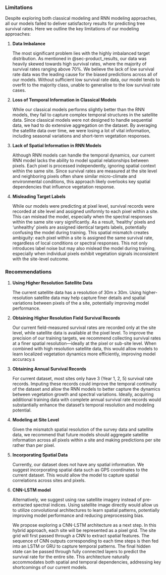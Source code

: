 ### Limitations

Despite exploring both classical modeling and RNN modeling approaches,
all our models failed to deliver satisfactory results for predicting
tree survival rates. Here we outline the key limitations of our modeling
approaches:

1.  **Data Imbalance**

    The most significant problem lies with the highly imbalanced target
    distribution. As mentioned in @sec-product_results, our data was
    heavily skewed towards high survival rates, where the majority of
    survival rates ranging above 70%. We believe the lack of low
    survival rate data was the leading cause for the biased predictions
    across all of our models. Without sufficient low survival rate data,
    our model tends to overfit to the majority class, unable to
    generalise to the low survival rate cases.

2.  **Loss of Temporal Information in Classical Models**

    While our classical models performs slightly better than the RNN
    models, they fail to capture complex temporal structures in the
    satellite data. Since classical models were not designed to handle
    sequential data, we had to do extensive aggregation on the dataset.
    By averaging the satellite data over time, we were losing a lot of
    vital information, including seasonal variations and short-term
    vegetation responses.

3.  **Lack of Spatial Information in RNN Models**

    Although RNN models can handle the temporal dynamics, our current
    RNN model lacks the ability to model spatial relationships between
    pixels. Each pixel is processed independently, ignoring spatial
    context within the same site. Since survival rates are measured at
    the site level and neighboring pixels often share similar
    micro-climate and environmental conditions, this approach likely
    overlooks key spatial dependencies that influence vegetation
    response.

4.  **Misleading Target Labels**

    While our models were predicting at pixel level, survival records
    were recorded at site level and assigned uniformly to each pixel
    within a site. This can mislead the model, especially when the
    spectral responses within the same site vary significantly. As a
    result, ‘healthy’ pixels and ‘unhealthy’ pixels are assigned
    identical targets labels, potentially confusing the model during
    training. This spatial mismatch creates ambiguity: each pixel within
    a site is assigned the same survival rate, regardless of local
    conditions or spectral responses. This not only introduces label
    noise but may also mislead the model during training, especially
    when individual pixels exhibit vegetation signals inconsistent with
    the site-level outcome.

### Recommendations

1.  **Using Higher Resolution Satellite Data**

    The current satellite data has a resolution of 30m x 30m. Using
    higher-resolution satellite data may help capture finer details and
    spatial variations between pixels of the a site, potentially
    improving model performance.

2.  **Obtaining Higher Resolution Field Survival Records**

    Our current field-measured survival rates are recorded only at the
    site level, while satellite data is available at the pixel level. To
    improve the precision of our training targets, we recommend
    collecting survival rates at a finer spatial
    resolution—ideally at the pixel or sub-site level. When combined
    with high resolution satellite data, this would allow models to
    learn localized vegetation dynamics more efficiently, improving
    model accuracy.s

3.  **Obtaining Annual Survival Records**

    For current dataset, most sites only have 3 (Year 1, 2, 5) survival
    rate records. Imputing these records could improve the temporal
    continuity of the dataset and allow the RNN models to better capture
    the dynamics between vegetation growth and spectral variations.
    Ideally, acquiring additional training data with complete annual
    survival rate records would substantially enhance the dataset’s
    temporal resolution and modeling potential.

4.  **Modeling at Site Level**

    Given the mismatch spatial resolution of the survey data and
    satellite data, we recommend that future models should aggregate
    satellite information across all pixels within a site and making
    predictions per site rather than per pixel.

5.  **Incorporating Spatial Data**

    Currently, our dataset does not have any spatial information. We
    suggest incorporating spatial data such as GPS coordinates to the
    current dataset. This would allow the model to capture spatial
    correlations across sites and pixels.

6.  **CNN-LSTM model**

    Alternatively, we suggest using raw satellite imagery instead of
    pre-extracted spectral indices. Using satellite image directly would
    allow us to utilize convolutional architectures to learn spatial
    patterns, potentially improving model performance and reducing
    preprocessing bias.

    We propose exploring a CNN-LSTM architecture as a next step. In this
    hybrid approach, each site will be represented as a pixel grid. The
    site grid will first passed through a CNN to extract spatial
    features. The sequence of CNN outputs corresponding to each time
    steps is then fed into an LSTM or GRU to capture temporal patterns.
    The final hidden state can be passed through fully connected layers
    to predict the survival rate for the entire site. This architecture
    naturally accommodates both spatial and temporal dependencies,
    addressing key shortcomings of our current models.
